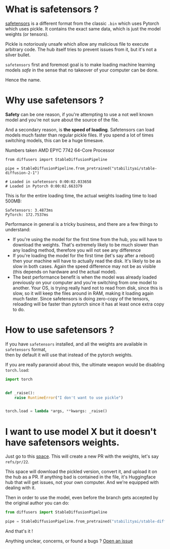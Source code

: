 # What is safetensors ? 

[safetensors](https://github.com/huggingface/safetensors) is a different format
from the classic `.bin` which uses Pytorch which uses pickle. It contains the
exact same data, which is just the model weights (or tensors).

Pickle is notoriously unsafe which allow any malicious file to execute arbitrary code.
The hub itself tries to prevent issues from it, but it's not a silver bullet.

`safetensors` first and foremost goal is to make loading machine learning models *safe*
in the sense that no takeover of your computer can be done.

Hence the name.

# Why use safetensors ?

**Safety** can be one reason, if you're attempting to use a not well known model and
you're not sure about the source of the file.

And a secondary reason, is **the speed of loading**. Safetensors can load models much faster
than regular pickle files. If you spend a lot of times switching models, this can be
a huge timesave.

Numbers taken AMD EPYC 7742 64-Core Processor 
```
from diffusers import StableDiffusionPipeline

pipe = StableDiffusionPipeline.from_pretrained("stabilityai/stable-diffusion-2-1")

# Loaded in safetensors 0:00:02.033658
# Loaded in Pytorch 0:00:02.663379
```

This is for the entire loading time, the actual weights loading time to load 500MB:

```
Safetensors: 3.4873ms
PyTorch: 172.7537ms
```

Performance in general is a tricky business, and there are a few things to understand:

- If you're using the model for the first time from the hub, you will have to download the weights.
  That's extremely likely to be much slower than any loading method, therefore you will not see any difference
- If you're loading the model for the first time (let's say after a reboot) then your machine will have to 
  actually read the disk. It's likely to be as slow in both cases. Again the speed difference may not be as visible (this depends on hardware and the actual model).
- The best performance benefit is when the model was already loaded previously on your computer and you're switching from one model to another. Your OS, is trying really hard not to read from disk, since this is slow, so it will keep the files around in RAM, making it loading again much faster. Since safetensors is doing zero-copy of the tensors, reloading will be faster than pytorch since it has at least once extra copy to do.

# How to use safetensors ?

If you have `safetensors` installed, and all the weights are available in `safetensors` format, \
then by default it will use that instead of the pytorch weights.

If you are really paranoid about this, the ultimate weapon would be disabling `torch.load`:
```python
import torch


def _raise():
    raise RuntimeError("I don't want to use pickle")


torch.load = lambda *args, **kwargs: _raise()
```

# I want to use model X but it doesn't have safetensors weights.

Just go to this [space](https://huggingface.co/spaces/safetensors/convert).
This will create a new PR with the weights, let's say `refs/pr/22`.

This space will download the pickled version, convert it, and upload it on the hub as a PR.
If anything bad is contained in the file, it's Huggingface hub that will get issues, not your own computer.
And we're equipped with dealing with it.

Then in order to use the model, even before the branch gets accepted by the original author you can do:

```python
from diffusers import StableDiffusionPipeline

pipe = StableDiffusionPipeline.from_pretrained("stabilityai/stable-diffusion-2-1", revision="refs/pr/22")
```

And that's it !

Anything unclear, concerns, or found a bugs ? [Open an issue](https://github.com/huggingface/diffusers/issues/new/choose)


